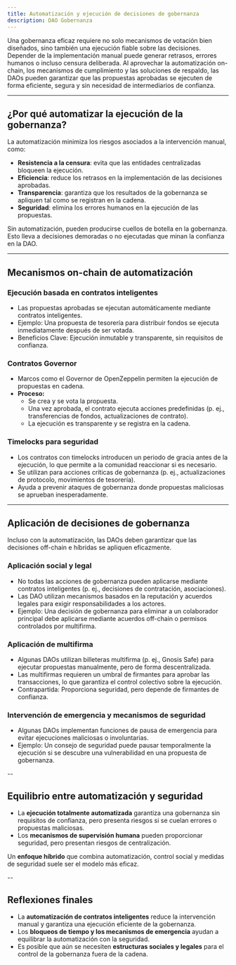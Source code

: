 ```yaml
---
title: Automatización y ejecución de decisiones de gobernanza
description: DAO Gobernanza
---
```


Una gobernanza eficaz requiere no solo mecanismos de votación bien diseñados, sino también una ejecución fiable sobre las decisiones. Depender de la implementación manual puede generar retrasos, errores humanos o incluso censura deliberada. Al aprovechar la automatización on-chain, los mecanismos de cumplimiento y las soluciones de respaldo, las DAOs pueden garantizar que las propuestas aprobadas se ejecuten de forma eficiente, segura y sin necesidad de intermediarios de confianza.

---

## **¿Por qué automatizar la ejecución de la gobernanza?**

La automatización minimiza los riesgos asociados a la intervención manual, como:

- **Resistencia a la censura**: evita que las entidades centralizadas bloqueen la ejecución.
- **Eficiencia**: reduce los retrasos en la implementación de las decisiones aprobadas.
- **Transparencia**: garantiza que los resultados de la gobernanza se apliquen tal como se registran en la cadena.
- **Seguridad**: elimina los errores humanos en la ejecución de las propuestas.

Sin automatización, pueden producirse cuellos de botella en la gobernanza. Esto lleva a decisiones demoradas o no ejecutadas que minan la confianza en la DAO.

---

## **Mecanismos on-chain de automatización**

### **Ejecución basada en contratos inteligentes**
- Las propuestas aprobadas se ejecutan automáticamente mediante contratos inteligentes.
- Ejemplo: Una propuesta de tesorería para distribuir fondos se ejecuta inmediatamente después de ser votada.
- Beneficios Clave: Ejecución inmutable y transparente, sin requisitos de confianza.

### **Contratos Governor**
- Marcos como el Governor de OpenZeppelin permiten la ejecución de propuestas en cadena.
- **Proceso:**
  - Se crea y se vota la propuesta.
  - Una vez aprobada, el contrato ejecuta acciones predefinidas (p. ej., transferencias de fondos, actualizaciones de contrato).
  - La ejecución es transparente y se registra en la cadena.

### **Timelocks para seguridad**
- Los contratos con timelocks introducen un periodo de gracia antes de la ejecución, lo que permite a la comunidad reaccionar si es necesario.
- Se utilizan para acciones críticas de gobernanza (p. ej., actualizaciones de protocolo, movimientos de tesorería).
- Ayuda a prevenir ataques de gobernanza donde propuestas maliciosas se aprueban inesperadamente.

---

## **Aplicación de decisiones de gobernanza**

Incluso con la automatización, las DAOs deben garantizar que las decisiones off-chain e híbridas se apliquen eficazmente.

### **Aplicación social y legal**
- No todas las acciones de gobernanza pueden aplicarse mediante contratos inteligentes (p. ej., decisiones de contratación, asociaciones).
- Las DAO utilizan mecanismos basados ​​en la reputación y acuerdos legales para exigir responsabilidades a los actores.
- Ejemplo: Una decisión de gobernanza para eliminar a un colaborador principal debe aplicarse mediante acuerdos off-chain o permisos controlados por multifirma.

### **Aplicación de multifirma**
- Algunas DAOs utilizan billeteras multifirma (p. ej., Gnosis Safe) para ejecutar propuestas manualmente, pero de forma descentralizada.
- Las multifirmas requieren un umbral de firmantes para aprobar las transacciones, lo que garantiza el control colectivo sobre la ejecución.
- Contrapartida: Proporciona seguridad, pero depende de firmantes de confianza.

### **Intervención de emergencia y mecanismos de seguridad**
- Algunas DAOs implementan funciones de pausa de emergencia para evitar ejecuciones maliciosas o involuntarias.
- Ejemplo: Un consejo de seguridad puede pausar temporalmente la ejecución si se descubre una vulnerabilidad en una propuesta de gobernanza.

--

## **Equilibrio entre automatización y seguridad**

- La **ejecución totalmente automatizada** garantiza una gobernanza sin requisitos de confianza, pero presenta riesgos si se cuelan errores o propuestas maliciosas.
- Los **mecanismos de supervisión humana** pueden proporcionar seguridad, pero presentan riesgos de centralización.

Un **enfoque híbrido** que combina automatización, control social y medidas de seguridad suele ser el modelo más eficaz.

--

## **Reflexiones finales**

- La **automatización de contratos inteligentes** reduce la intervención manual y garantiza una ejecución eficiente de la gobernanza.
- Los **bloqueos de tiempo y los mecanismos de emergencia** ayudan a equilibrar la automatización con la seguridad.
- Es posible que aún se necesiten **estructuras sociales y legales** para el control de la gobernanza fuera de la cadena.